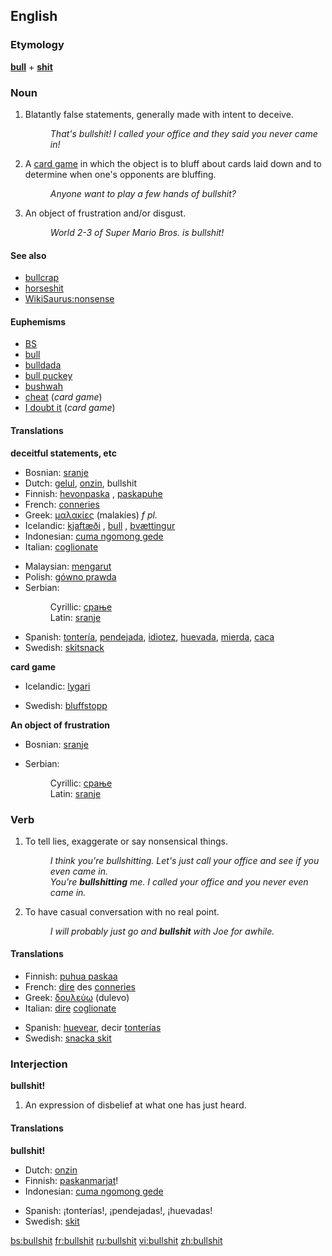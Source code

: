 {{wikipedia}}
==English==

===Etymology===
'''[[bull]]''' + '''[[shit]]'''

===Noun===
{{en-noun|-}}

# {{vulgarslang}} Blatantly false statements, generally made with intent to deceive.
#: ''That's bullshit!  I called your office and they said you never came in!''
# {{vulgarslang}} A [[card game]] in which the object is to bluff about cards laid down and to determine when one's opponents are bluffing.
#: ''Anyone want to play a few hands of bullshit?''
# {{vulgarslang}} An object of frustration and/or disgust.
#: ''World 2-3 of Super Mario Bros. is bullshit!''

====See also====
*[[bullcrap]]
*[[horseshit]]
*[[WikiSaurus:nonsense]]

====Euphemisms====
*[[BS]]
*[[bull]]
*[[bulldada]]
*[[bull puckey]]
*[[bushwah]]
*[[cheat]] (''card game'')
*[[I doubt it]] (''card game'')

====Translations====
'''deceitful statements, etc'''
{{top}}
*Bosnian: [[sranje#Bosnian|sranje]] {{n}}
*Dutch: [[gelul#Dutch|gelul]], [[onzin]], bullshit
*Finnish: [[hevonpaska]]<!--belongs at Finnish entry (literally "horse shit")-->, [[paskapuhe]]
*French: [[conneries]] {{f}} {{p}}
*Greek: [[μαλακίες]] (malakíes) ''f pl.''
*Icelandic: [[kjaftæði]] {{n}}, [[bull]] {{n}}, [[þvættingur]] {{m}}
*Indonesian: [[cuma ngomong gede]]
*Italian: [[coglionate]] {{f}} {{p}}
{{mid}}
*Malaysian: [[mengarut]]
*Polish: [[gówno prawda]]
*Serbian:
*:Cyrillic: [[срање#Serbian|срање]] {{n}}
*:Latin: [[sranje#Serbian|sranje]] {{n}}
*Spanish: [[tontería]], [[pendejada]], [[idiotez]], [[huevada]], [[mierda]], [[caca]]
*Swedish: [[skitsnack]]
{{bottom}}

'''card game'''
{{top}}
*Icelandic: [[lygari]] {{m}}
{{mid}}
*Swedish: [[bluffstopp]]
{{bottom}}

'''An object of frustration'''
{{top}}
*Bosnian: [[sranje#Bosnian|sranje]] {{n}}
{{mid}}
*Serbian:
*:Cyrillic: [[срање#Serbian|срање]] {{n}}
*:Latin: [[sranje#Serbian|sranje]] {{n}}
{{bottom}}

===Verb===
{{en-verb|bullshits|bullshitting|'''[[bullshitted]]''', ''or sometimes'' '''bullshit''', ''or very rarely'' '''bullshat'''}}

# {{vulgarslang}} To tell lies, exaggerate or say nonsensical things.
#: ''I think you're bullshitting.  Let's just call your office and see if you even came in.''
#: ''You're '''bullshitting''' me.  I called your office and you never even came in.''
# {{vulgarslang}} To have casual conversation with no real point. 
#:''I will probably just go and '''bullshit''' with Joe for awhile.''

====Translations====
{{top}}
*Finnish: [[puhua paskaa]]
*French: [[dire]] des [[conneries]]
*Greek: [[δουλεύω]] (dulevo)
*Italian: [[dire]] [[coglionate]]
{{mid}}
*Spanish: [[huevear]], decir [[tontería]]s
*Swedish: [[snacka skit]]
{{bottom}}

===Interjection===
'''bullshit!'''

# {{vulgarslang}} An expression of disbelief at what one has just heard.

====Translations====
'''bullshit!'''
{{top}}
*Dutch: [[onzin]]
*Finnish: [[paskanmarjat]]!
*Indonesian: [[cuma ngomong gede]]
{{mid}}
*Spanish: ¡tonterías!, ¡pendejadas!, ¡huevadas!
*Swedish: [[skit]]
{{bottom}}

[[bs:bullshit]]
[[fr:bullshit]]
[[ru:bullshit]]
[[vi:bullshit]]
[[zh:bullshit]]